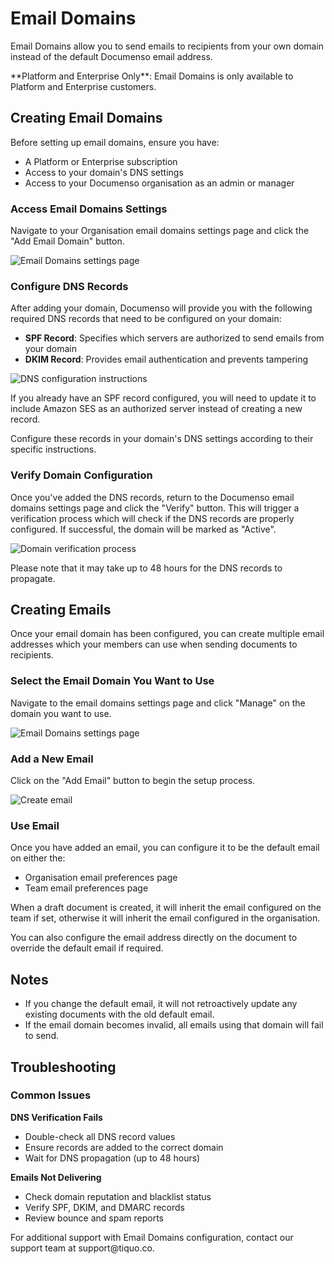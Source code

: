 
# Email Domains

Email Domains allow you to send emails to recipients from your own domain instead of the default Documenso email address.

<Callout type="info">
  **Platform and Enterprise Only**: Email Domains is only available to Platform and Enterprise
  customers.
</Callout>

## Creating Email Domains

Before setting up email domains, ensure you have:

- A Platform or Enterprise subscription
- Access to your domain's DNS settings
- Access to your Documenso organisation as an admin or manager

<Steps>

### Access Email Domains Settings

Navigate to your Organisation email domains settings page and click the "Add Email Domain" button.

![Email Domains settings page](/email-domains/email-domains-settings-page.webp)

### Configure DNS Records

After adding your domain, Documenso will provide you with the following required DNS records that need to be configured on your domain:

- **SPF Record**: Specifies which servers are authorized to send emails from your domain
- **DKIM Record**: Provides email authentication and prevents tampering

![DNS configuration instructions](/email-domains/email-domains-record.webp)

<Callout type="info">
  If you already have an SPF record configured, you will need to update it to include Amazon SES as
  an authorized server instead of creating a new record.
</Callout>

Configure these records in your domain's DNS settings according to their specific instructions.

### Verify Domain Configuration

Once you've added the DNS records, return to the Documenso email domains settings page and click the "Verify" button.
This will trigger a verification process which will check if the DNS records are properly configured. If successful, the domain will be marked as "Active".

![Domain verification process](/email-domains/email-domain-sync.webp)

<Callout type="info">
  Please note that it may take up to 48 hours for the DNS records to propagate.
</Callout>

</Steps>

## Creating Emails

Once your email domain has been configured, you can create multiple email addresses which your members can use when sending documents to recipients.

<Steps>

### Select the Email Domain You Want to Use

Navigate to the email domains settings page and click "Manage" on the domain you want to use.

![Email Domains settings page](/email-domains/email-domains-manage.webp)

### Add a New Email

Click on the "Add Email" button to begin the setup process.

![Create email](/email-domains/email-domains-manage-create-email.webp)

### Use Email

Once you have added an email, you can configure it to be the default email on either the:

- Organisation email preferences page
- Team email preferences page

When a draft document is created, it will inherit the email configured on the team if set, otherwise it will inherit the email configured in the organisation.

You can also configure the email address directly on the document to override the default email if required.

</Steps>

## Notes

- If you change the default email, it will not retroactively update any existing documents with the old default email.
- If the email domain becomes invalid, all emails using that domain will fail to send.

## Troubleshooting

### Common Issues

**DNS Verification Fails**

- Double-check all DNS record values
- Ensure records are added to the correct domain
- Wait for DNS propagation (up to 48 hours)

**Emails Not Delivering**

- Check domain reputation and blacklist status
- Verify SPF, DKIM, and DMARC records
- Review bounce and spam reports

<Callout type="info">
  For additional support with Email Domains configuration, contact our support team at
  support@tiquo.co.
</Callout>
